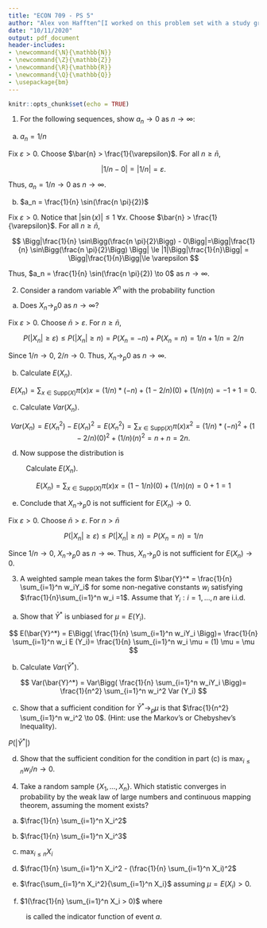 ```yaml
---
title: "ECON 709 - PS 5"
author: "Alex von Hafften^[I worked on this problem set with a study group of Michael Nattinger, Andrew Smith, and Ryan Mather. I also discussed problems with Emily Case, Sarah Bass, and Danny Edgel.]"
date: "10/11/2020"
output: pdf_document
header-includes:
- \newcommand{\N}{\mathbb{N}}
- \newcommand{\Z}{\mathbb{Z}}
- \newcommand{\R}{\mathbb{R}}
- \newcommand{\Q}{\mathbb{Q}}
- \usepackage{bm}
---
```


```r
knitr::opts_chunk$set(echo = TRUE)
```

1. For the following sequences, show $a_n \to 0$ as $n \to \infty$:

(a) $a_n = 1/n$

Fix $\varepsilon > 0$.  Choose $\bar{n} > \frac{1}{\varepsilon}$. For all $n \ge \bar{n}$,

$$
|1/n - 0| = |1/n| = \varepsilon.
$$

Thus, $a_n = 1/n \to 0$ as $n \to \infty$.

(b) $a_n = \frac{1}{n} \sin(\frac{n \pi}{2})$

Fix $\varepsilon > 0$. Notice that $|\sin(x)|\le1$ $\forall x$. Choose $\bar{n} > \frac{1}{\varepsilon}$. For all $n \ge \bar{n}$,

$$
\Bigg|\frac{1}{n} \sin\Bigg(\frac{n \pi}{2}\Bigg) - 0\Bigg|=\Bigg|\frac{1}{n} \sin\Bigg(\frac{n \pi}{2}\Bigg) \Bigg| \le |1|\Bigg|\frac{1}{n}\Bigg| = \Bigg|\frac{1}{n}\Bigg|\le \varepsilon
$$

Thus, $a_n = \frac{1}{n} \sin(\frac{n \pi}{2}) \to 0$ as $n \to \infty$.

\pagebreak

2. Consider a random variable $X^n$ with the probability function

\begin{align*}
X_n = \begin{cases} -n, & \text{with probability } 1/n \\ 
                    0,  & \text{with probability } 1-2/n \\ 
                    n,  & \text{with probability } 1/n \end{cases}
\end{align*}

(a) Does $X_n \to_p 0$ as $n\to \infty$?

Fix $\varepsilon > 0$.  Choose $\bar{n} > \varepsilon$.  For $n \ge \bar{n}$,

$$
P(|X_n| \ge \varepsilon) \le P(|X_n| \ge n) = P(X_n = -n) + P(X_n = n) = 1/n + 1/n = 2/n
$$

Since $1/n \to 0$, $2/n \to 0$. Thus, $X_n \to_p 0$ as $n\to \infty$.

(b) Calculate $E(X_n)$.

$$
E(X_n) = \sum_{x \in \text{Supp}(X)} \pi(x)x = (1/n)*(-n)+(1-2/n)(0)+(1/n)(n)=-1+1=0.
$$

(c) Calculate $Var(X_n)$.

$$
Var(X_n) = E(X_n^2)-E(X_n)^2=E(X_n^2) = \sum_{x \in \text{Supp}(X)} \pi(x) x^2 = (1/n)*(-n)^2+(1-2/n)(0)^2+(1/n)(n)^2 = n+n=2n.
$$

(d) Now suppose the distribution is

\begin{align*}
X_n = \begin{cases} 0, & \text{with probability } 1-1/n \\ 
                    n,  & \text{with probability } 1/n  \end{cases}
\end{align*}

|          Calculate $E(X_n)$.

$$
E(X_n)= \sum_{x \in \text{Supp}(X)} \pi(x) x = (1-1/n)(0)+(1/n)(n)=0+1=1
$$

(e) Conclude that $X_n \to_p 0$ is not sufficient for $E(X_n) \to 0$.

Fix $\varepsilon > 0$. Choose $\bar{n} > \varepsilon$. For $n > \bar{n}$

$$
P(|X_n| \ge \varepsilon) \le P(|X_n| \ge n) = P(X_n = n) = 1/n
$$

Since $1/n \to 0$, $X_n \to_p 0$ as $n \to \infty$.  Thus, $X_n \to_p 0$ is not sufficient for $E(X_n) \to 0$.

\pagebreak

3. A weighted sample mean takes the form $\bar{Y}^* = \frac{1}{n} \sum_{i=1}^n w_iY_i$ for some non-negative constants $w_i$ satisfying $\frac{1}{n}\sum_{i=1}^n w_i =1$. Assume that $Y_i : i =1, ..., n$ are i.i.d.

(a) Show that $\bar{Y}^*$ is unbiased for $\mu=E(Y_i)$.

$$
E(\bar{Y}^*) = E\Bigg( \frac{1}{n} \sum_{i=1}^n w_iY_i  \Bigg)= \frac{1}{n} \sum_{i=1}^n w_i E (Y_i)= \frac{1}{n} \sum_{i=1}^n w_i \mu = (1) \mu = \mu
$$

(b) Calculate $Var(\bar{Y}^*)$.

$$
Var(\bar{Y}^*) = Var\Bigg( \frac{1}{n} \sum_{i=1}^n w_iY_i  \Bigg)= \frac{1}{n^2} \sum_{i=1}^n w_i^2 Var (Y_i)
$$

(c) Show that a sufficient condition for $\bar{Y}^* \to_p \mu$ is that $\frac{1}{n^2} \sum_{i=1}^n w_i^2 \to 0$. (Hint: use the Markov's or Chebyshev's Inequality).

$P(|\bar{Y}^*|)$

(d) Show that the sufficient condition for the condition in part (c) is $\max_{i \le n} w_i/n \to 0$.

\pagebreak

4. Take a random sample $\{X_1, ..., X_n\}$. Which statistic converges in probability by the weak law of large numbers and continuous mapping theorem, assuming the moment exists?

(a) $\frac{1}{n} \sum_{i=1}^n X_i^2$

(b) $\frac{1}{n} \sum_{i=1}^n X_i^3$

(c) $\max_{i \le n}X_i$

(d) $\frac{1}{n} \sum_{i=1}^n X_i^2 - (\frac{1}{n} \sum_{i=1}^n X_i)^2$

(e) $\frac{\sum_{i=1}^n X_i^2}{\sum_{i=1}^n X_i}$ assuming $\mu = E(X_i) > 0$.

(f) $1(\frac{1}{n} \sum_{i=1}^n X_i > 0)$ where

\begin{align*}
1(a) = \begin{cases} 1 & \text{if $a$ is true} \\ 0 & \text{if $a$ is not true} \end{cases}
\end{align*}

|          is called the indicator function of event $a$.

